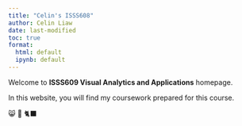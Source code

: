 ```yaml
---
title: "Celin's ISSS608"
author: Celin Liaw
date: last-modified
toc: true
format: 
  html: default
  ipynb: default
---
```


Welcome to **ISSS609 Visual Analytics and Applications** homepage.

In this website, you will find my coursework prepared for this course.

😸 🐾 🐈‍⬛

